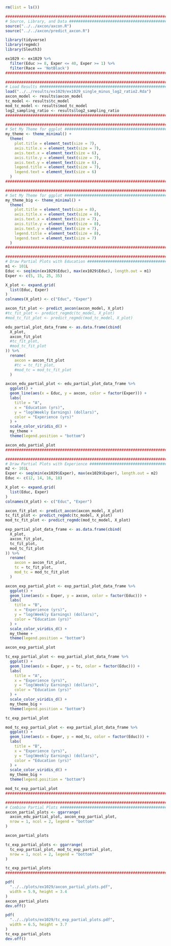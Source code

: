 ```r
rm(list = ls())

########################################################################
# Source, Library, and Data ############################################
source("../../axcon/axcon.R")
source("../../axcon/predict_axcon.R")

library(tidyverse)
library(regmdc)
library(Sleuth3)

ex1029 <- ex1029 %>% 
  filter(Educ >= 8, Exper <= 40, Exper >= 1) %>% 
  filter(Race == 'NotBlack')
########################################################################
```

```r
########################################################################
# Load Results #########################################################
load("../../results/ex1029/ex1029_single_minus_log2_ratio2.Rda")
axcon_model <- results$axcon_model
tc_model <- results$tc_model
mod_tc_model <- results$mod_tc_model
log2_sampling_ratio <- results$log2_sampling_ratio
########################################################################
```

```r
########################################################################
# Set My Theme for ggplot ##############################################
my_theme <- theme_minimal() +
  theme(
    plot.title = element_text(size = 7),
    axis.title.x = element_text(size = 7),
    axis.text.x = element_text(size = 6),
    axis.title.y = element_text(size = 7),
    axis.text.y = element_text(size = 6),
    legend.title = element_text(size = 7),
    legend.text = element_text(size = 6)
  )
########################################################################
```

```r
########################################################################
# Set My Theme for ggplot ##############################################
my_theme_big <- theme_minimal() +
  theme(
    plot.title = element_text(size = 8),
    axis.title.x = element_text(size = 8),
    axis.text.x = element_text(size = 7),
    axis.title.y = element_text(size = 8),
    axis.text.y = element_text(size = 7),
    legend.title = element_text(size = 8),
    legend.text = element_text(size = 7)
  )
########################################################################
```

```r
########################################################################
# Draw Partial Plots with Education ####################################
m1 <- 101L
Educ <- seq(min(ex1029$Educ), max(ex1029$Educ), length.out = m1)
Exper <- c(5, 15, 25, 35)

X_plot <- expand.grid(
  list(Educ, Exper)
)
colnames(X_plot) <- c("Educ", "Exper")

axcon_fit_plot <- predict_axcon(axcon_model, X_plot)
#tc_fit_plot <- predict_regmdc(tc_model, X_plot)
#mod_tc_fit_plot <- predict_regmdc(mod_tc_model, X_plot)
```

```r
edu_partial_plot_data_frame <- as.data.frame(cbind(
  X_plot, 
  axcon_fit_plot
  #tc_fit_plot,
  #mod_tc_fit_plot
)) %>% 
  rename(
    axcon = axcon_fit_plot
    #tc = tc_fit_plot,
    #mod_tc = mod_tc_fit_plot
  )  
```

```r
axcon_edu_partial_plot <- edu_partial_plot_data_frame %>% 
  ggplot() + 
  geom_line(aes(x = Educ, y = axcon, color = factor(Exper))) +
  labs(
    title = "A",
    x = "Education (yrs)", 
    y = "log(Weekly Earnings) (dollars)", 
    color = "Experience (yrs)"
  ) +
  scale_color_viridis_d() +
  my_theme + 
  theme(legend.position = "bottom")

axcon_edu_partial_plot
########################################################################
```


```r
########################################################################
# Draw Partial Plots with Experience ###################################
m2 <- 101L
Exper <- seq(min(ex1029$Exper), max(ex1029$Exper), length.out = m2)
Educ <- c(12, 14, 16, 18)

X_plot <- expand.grid(
  list(Educ, Exper)
)
colnames(X_plot) <- c("Educ", "Exper")

axcon_fit_plot <- predict_axcon(axcon_model, X_plot)
tc_fit_plot <- predict_regmdc(tc_model, X_plot)
mod_tc_fit_plot <- predict_regmdc(mod_tc_model, X_plot)
```

```r
exp_partial_plot_data_frame <- as.data.frame(cbind(
  X_plot, 
  axcon_fit_plot,
  tc_fit_plot,
  mod_tc_fit_plot
)) %>% 
  rename(
    axcon = axcon_fit_plot,
    tc = tc_fit_plot,
    mod_tc = mod_tc_fit_plot
  )  
```

```r
axcon_exp_partial_plot <- exp_partial_plot_data_frame %>% 
  ggplot() + 
  geom_line(aes(x = Exper, y = axcon, color = factor(Educ))) +
  labs(
    title = "B",
    x = "Experience (yrs)", 
    y = "log(Weekly Earnings) (dollars)", 
    color = "Education (yrs)"
  ) +
  scale_color_viridis_d() +
  my_theme + 
  theme(legend.position = "bottom")

axcon_exp_partial_plot

tc_exp_partial_plot <- exp_partial_plot_data_frame %>% 
  ggplot() + 
  geom_line(aes(x = Exper, y = tc, color = factor(Educ))) +
  labs(
    title = "A",
    x = "Experience (yrs)", 
    y = "log(Weekly Earnings) (dollars)", 
    color = "Education (yrs)"
  ) +
  scale_color_viridis_d() +
  my_theme_big + 
  theme(legend.position = "bottom")

tc_exp_partial_plot

mod_tc_exp_partial_plot <- exp_partial_plot_data_frame %>% 
  ggplot() + 
  geom_line(aes(x = Exper, y = mod_tc, color = factor(Educ))) +
  labs(
    title = "B",
    x = "Experience (yrs)", 
    y = "log(Weekly Earnings) (dollars)", 
    color = "Education (yrs)"
  ) +
  scale_color_viridis_d() +
  my_theme_big + 
  theme(legend.position = "bottom")

mod_tc_exp_partial_plot
########################################################################
```

```r
########################################################################
# Combine Partial Plots ################################################
axcon_partial_plots <- ggarrange(
  axcon_edu_partial_plot, axcon_exp_partial_plot,
  nrow = 1, ncol = 2, legend = "bottom"
)

axcon_partial_plots

tc_exp_partial_plots <- ggarrange(
  tc_exp_partial_plot, mod_tc_exp_partial_plot,
  nrow = 1, ncol = 2, legend = "bottom"
)

tc_exp_partial_plots
########################################################################
```

```r
pdf(
  "../../plots/ex1029/axcon_partial_plots.pdf",
  width = 5.9, height = 3.4
)
axcon_partial_plots
dev.off()
```

```r
pdf(
  "../../plots/ex1029/tc_exp_partial_plots.pdf",
  width = 6.5, height = 3.7
)
tc_exp_partial_plots
dev.off()
```
